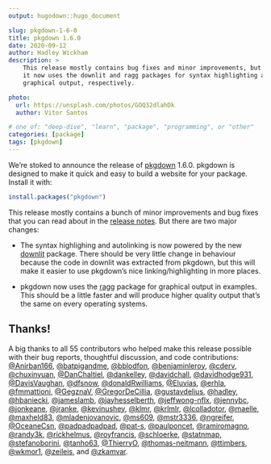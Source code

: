 ```yaml
---
output: hugodown::hugo_document

slug: pkgdown-1-6-0
title: pkgdown 1.6.0
date: 2020-09-12
author: Hadley Wickham
description: >
    This release mostly contains bug fixes and minor improvements, but
    it now uses the downlit and ragg packages for syntax highlighting and
    graphical output, respectively.

photo:
  url: https://unsplash.com/photos/GOQ32dlahDk
  author: Vitor Santos

# one of: "deep-dive", "learn", "package", "programming", or "other"
categories: [package] 
tags: [pkgdown]
---
```


We're stoked to announce the release of [pkgdown](%7B%20home%20%7D) 1.6.0.
pkgdown is designed to make it quick and easy to build a website for your package.
Install it with:

```r
install.packages("pkgdown")
```

This release mostly contains a bunch of minor improvements and bug fixes that you can read about in the [release notes](https://pkgdown.r-lib.org/news/index.html#pkgdown-1-6-0-2020-09-07).
But there are two major changes:

-   The syntax highlighing and autolinking is now powered by the new [downlit](https://downlit.r-lib.org) package.
    There should be very little change in behaviour because the code in downlit was extracted from pkgdown, but this will make it easier to use pkgdown's nice linking/highlighting in more places.

-   pkgdown now uses the [ragg](https://ragg.r-lib.org) package for graphical output in examples.
    This should be a little faster and will produce higher quality output that's the same on every operating systems.

## Thanks!

A big thanks to all 55 contributors who helped make this release possible with their bug reports, thoughtful discussion, and code contributions: [&#x0040;Anirban166](https://github.com/Anirban166), [&#x0040;batpigandme](https://github.com/batpigandme), [&#x0040;bblodfon](https://github.com/bblodfon), [&#x0040;benjaminleroy](https://github.com/benjaminleroy), [&#x0040;cderv](https://github.com/cderv), [&#x0040;chuxinyuan](https://github.com/chuxinyuan), [&#x0040;DanChaltiel](https://github.com/DanChaltiel), [&#x0040;dankelley](https://github.com/dankelley), [&#x0040;davidchall](https://github.com/davidchall), [&#x0040;davidhodge931](https://github.com/davidhodge931), [&#x0040;DavisVaughan](https://github.com/DavisVaughan), [&#x0040;dfsnow](https://github.com/dfsnow), [&#x0040;donaldRwilliams](https://github.com/donaldRwilliams), [&#x0040;Eluvias](https://github.com/Eluvias), [&#x0040;erhla](https://github.com/erhla), [&#x0040;fmmattioni](https://github.com/fmmattioni), [&#x0040;GegznaV](https://github.com/GegznaV), [&#x0040;GregorDeCillia](https://github.com/GregorDeCillia), [&#x0040;gustavdelius](https://github.com/gustavdelius), [&#x0040;hadley](https://github.com/hadley), [&#x0040;hbaniecki](https://github.com/hbaniecki), [&#x0040;jameslamb](https://github.com/jameslamb), [&#x0040;jayhesselberth](https://github.com/jayhesselberth), [&#x0040;jeffwong-nflx](https://github.com/jeffwong-nflx), [&#x0040;jennybc](https://github.com/jennybc), [&#x0040;jonkeane](https://github.com/jonkeane), [&#x0040;jranke](https://github.com/jranke), [&#x0040;kevinushey](https://github.com/kevinushey), [&#x0040;klmr](https://github.com/klmr), [&#x0040;krlmlr](https://github.com/krlmlr), [&#x0040;lcolladotor](https://github.com/lcolladotor), [&#x0040;maelle](https://github.com/maelle), [&#x0040;maxheld83](https://github.com/maxheld83), [&#x0040;mladenjovanovic](https://github.com/mladenjovanovic), [&#x0040;ms609](https://github.com/ms609), [&#x0040;mstr3336](https://github.com/mstr3336), [&#x0040;ngreifer](https://github.com/ngreifer), [&#x0040;OceaneCsn](https://github.com/OceaneCsn), [&#x0040;padpadpadpad](https://github.com/padpadpadpad), [&#x0040;pat-s](https://github.com/pat-s), [&#x0040;paulponcet](https://github.com/paulponcet), [&#x0040;ramiromagno](https://github.com/ramiromagno), [&#x0040;randy3k](https://github.com/randy3k), [&#x0040;rickhelmus](https://github.com/rickhelmus), [&#x0040;royfrancis](https://github.com/royfrancis), [&#x0040;schloerke](https://github.com/schloerke), [&#x0040;statnmap](https://github.com/statnmap), [&#x0040;stefanoborini](https://github.com/stefanoborini), [&#x0040;tanho63](https://github.com/tanho63), [&#x0040;ThierryO](https://github.com/ThierryO), [&#x0040;thomas-neitmann](https://github.com/thomas-neitmann), [&#x0040;ttimbers](https://github.com/ttimbers), [&#x0040;wkmor1](https://github.com/wkmor1), [&#x0040;zeileis](https://github.com/zeileis), and [&#x0040;zkamvar](https://github.com/zkamvar).
